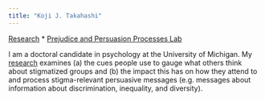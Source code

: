 ```yaml
---
title: "Koji J. Takahashi"
---
```

[Research](research.html)    *    [Prejudice and Persuasion Processes Lab](ppplab.html)     

I am a doctoral candidate in psychology at the University of Michigan. My [research](research.html) examines (a) the cues people use to gauge what others think about stigmatized groups and (b) the impact this has on how they attend to and process stigma-relevant persuasive messages (e.g. messages about information about discrimination, inequality, and diversity). 
